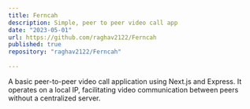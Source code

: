 ```yaml
---
title: Ferncah
description: Simple, peer to peer video call app
date: "2023-05-01"
url: https://github.com/raghav2122/Ferncah
published: true
repository: "raghav2122/Ferncah"
  
---
```




A basic peer-to-peer video call application using Next.js and Express.
It operates on a local IP, facilitating video communication between peers without a centralized server.


